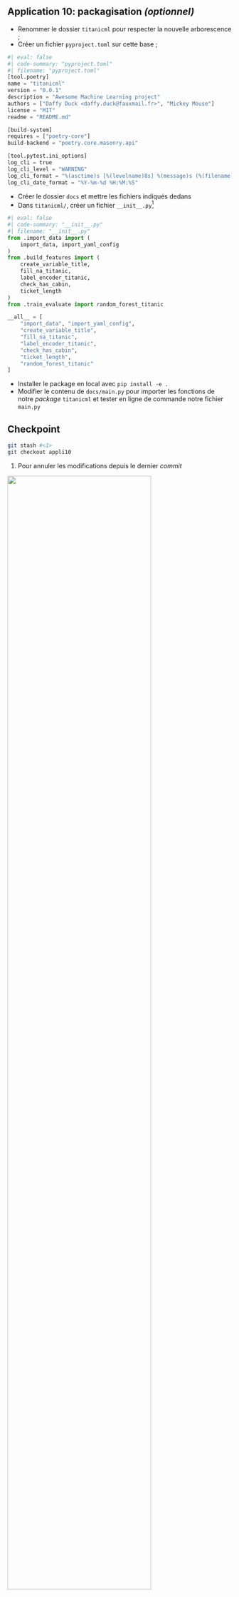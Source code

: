 ::: {.callout-tip}

## Application 10: packagisation _(optionnel)_

- Renommer le dossier `titanicml` pour respecter la nouvelle
arborescence ;
- Créer un fichier `pyproject.toml` sur cette base ;

```python
#| eval: false
#| code-summary: "pyproject.toml"
#| filename: "pyproject.toml"
[tool.poetry]
name = "titanicml"
version = "0.0.1"
description = "Awesome Machine Learning project"
authors = ["Daffy Duck <daffy.duck@fauxmail.fr>", "Mickey Mouse"]
license = "MIT"
readme = "README.md"

[build-system]
requires = ["poetry-core"]
build-backend = "poetry.core.masonry.api"

[tool.pytest.ini_options]
log_cli = true
log_cli_level = "WARNING"
log_cli_format = "%(asctime)s [%(levelname)8s] %(message)s (%(filename)s:%(lineno)s)"
log_cli_date_format = "%Y-%m-%d %H:%M:%S"
```

- Créer le dossier `docs` et mettre les fichiers indiqués dedans
- Dans `titanicml/`, créer un fichier `__init__.py`[^init]

```python
#| eval: false
#| code-summary: "__init__.py"
#| filename: "__init__.py"
from .import_data import (
    import_data, import_yaml_config
)
from .build_features import (
    create_variable_title,
    fill_na_titanic,
    label_encoder_titanic,
    check_has_cabin,
    ticket_length
)
from .train_evaluate import random_forest_titanic

__all__ = [
    "import_data", "import_yaml_config",
    "create_variable_title",
    "fill_na_titanic",
    "label_encoder_titanic",
    "check_has_cabin",
    "ticket_length",
    "random_forest_titanic"
]
```

- Installer le package en local avec `pip install -e .`
- Modifier le contenu de `docs/main.py` pour importer les fonctions de notre _package_ `titanicml` et tester en 
ligne de commande notre fichier `main.py`
:::

[^init]: Le fichier `__init__.py` indique à `Python` que le dossier
est un _package_. Il permet de proposer certaines configurations
lors de l'import du _package_. Il permet également de contrôler
les objets exportés (c'est-à-dire mis à disposition de l'utilisateur)
par le _package_ par rapport aux objets internes au _package_. 
En le laissant vide, nous allons utiliser ce fichier 
pour importer l'ensemble des fonctions de nos sous-modules. 
Ce n'est pas la meilleure pratique mais un contrôle plus fin des
objets exportés demanderait un investissement qui ne vaut, ici, pas
le coût. 


::: {.callout-caution collapse="true"}
## Checkpoint

```.bash
git stash #<1>
git checkout appli10
```
1. Pour annuler les modifications depuis le dernier _commit_


![](/checkpoint.jpg){width=80% fig-align="center"}


:::
